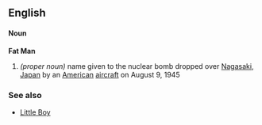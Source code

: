 ==English==
====Noun====
'''Fat Man'''
#''(proper noun)'' name given to the nuclear bomb dropped over [[Nagasaki]], [[Japan]] by an [[American]] [[aircraft]] on August 9, 1945
===See also===
*[[Little Boy]]